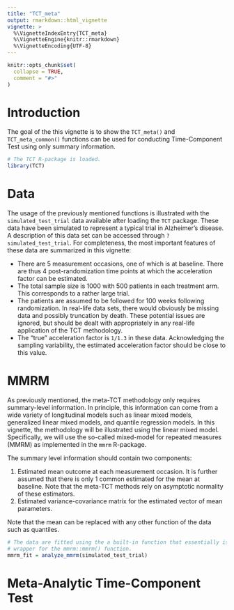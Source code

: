 ```yaml
---
title: "TCT_meta"
output: rmarkdown::html_vignette
vignette: >
  %\VignetteIndexEntry{TCT_meta}
  %\VignetteEngine{knitr::rmarkdown}
  %\VignetteEncoding{UTF-8}
---
```


```r
knitr::opts_chunk$set(
  collapse = TRUE,
  comment = "#>"
)
```

# Introduction

The goal of the this vignette is to show the `TCT_meta()` and `TCT_meta_common()`
functions can be used for conducting Time-Component Test using only summary 
information. 

```r
# The TCT R-package is loaded.
library(TCT)
```

# Data

The usage of the previously mentioned functions is illustrated with the 
`simulated_test_trial` data available after loading the `TCT` package. These 
data have been simulated to represent a typical trial in Alzheimer's disease. 
A description of this data set can be accessed through `?simulated_test_trial`.
For completeness, the most important features of these data are summarized in this
vignette:

* There are 5 measurement occasions, one of which is at baseline. There are thus 4
post-randomization time points at which the acceleration factor can be
estimated.
* The total sample size is 1000 with 500 patients in each treatment arm. This
corresponds to a rather large trial.
* The patients are assumed to be followed for 100 weeks following randomization.
In real-life data sets, there would obviously be missing data and possibly
truncation by death. These potential issues are ignored, but should be dealt
with appropriately in any real-life application of the TCT methodology.
* The "true" acceleration factor is `1/1.3` in these data. Acknowledging the
sampling variability, the estimated acceleration factor should be close to this
value.


# MMRM

As previously mentioned, the meta-TCT methodology only requires summary-level
information. In principle, this information can come from a wide variety of
longitudinal models such as linear mixed models, generalized linear mixed
models, and quantile regression models. In this vignette, the methodology will 
be illustrated using the linear mixed model. Specifically, we will use the 
so-called mixed-model for repeated measures (MMRM) as implemented in the `mmrm`
R-package. 

The summary level information should contain two components:

1. Estimated mean outcome at each measurement occasion. It is further assumed
that there is only 1 common estimated for the mean at baseline. Note that the 
meta-TCT methods rely on asymptotic normality of these estimators.
2. Estimated variance-covariance matrix for the estimated vector of mean
parameters.

Note that the mean can be replaced with any other function of the data such as 
quantiles.

```r
# The data are fitted using the a built-in function that essentially is a
# wrapper for the mmrm::mmrm() function.
mmrm_fit = analyze_mmrm(simulated_test_trial)

```


# Meta-Analytic Time-Component Test







```r

```

